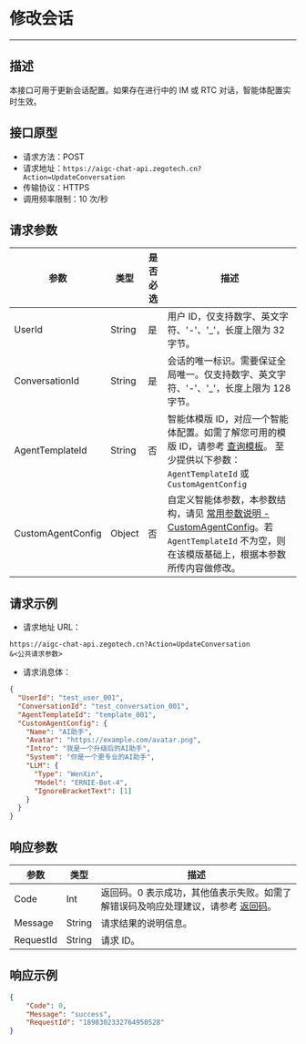 # 修改会话
---

##  描述

本接口可用于更新会话配置。如果存在进行中的 IM 或 RTC 对话，智能体配置实时生效。

## 接口原型

- 请求方法：POST
- 请求地址：`https://aigc-chat-api.zegotech.cn?Action=UpdateConversation`
- 传输协议：HTTPS
- 调用频率限制：10 次/秒
## 请求参数

| 参数               | 类型   | 是否必选 | 描述                                                                                                                                   |
|------------------|------|------|--------------------------------------------------------------------------------------------------------------------------------------|
| UserId           | String | 是    | 用户 ID，仅支持数字、英文字符、'-'、'_'，长度上限为 32 字节。                                 |
| ConversationId   | String | 是    | 会话的唯一标识。需要保证全局唯一。仅支持数字、英文字符、'-'、'_'，长度上限为 128 字节。                      |
| AgentTemplateId  | String | 否    | 智能体模版 ID，对应一个智能体配置。如需了解您可用的模版 ID，请参考 [查询模板](./../Template/Describe%20Custom%20Agent%20Template.mdx)。 <Note tiIDstle="说明">至少提供以下参数：`AgentTemplateId` 或 `CustomAgentConfig`</Note>                                           |
| CustomAgentConfig| Object | 否    | 自定义智能体参数，本参数结构，请见 [常用参数说明 - CustomAgentConfig](./../Common%20Parameter%20Description.mdx#customagentconfig)。若 `AgentTemplateId` 不为空，则在该模版基础上，根据本参数所传内容做修改。                  |

## 请求示例

- 请求地址 URL：

```https
https://aigc-chat-api.zegotech.cn?Action=UpdateConversation
&<公共请求参数>
```

- 请求消息体：

```json
{
  "UserId": "test_user_001",
  "ConversationId": "test_conversation_001",
  "AgentTemplateId": "template_001",
  "CustomAgentConfig": {
    "Name": "AI助手",
    "Avatar": "https://example.com/avatar.png",
    "Intro": "我是一个升级后的AI助手",
    "System": "你是一个更专业的AI助手",
    "LLM": {
      "Type": "WenXin",
      "Model": "ERNIE-Bot-4",
      "IgnoreBracketText": [1]
    }
  }
}
```

## 响应参数

| 参数 | 类型 | 描述 |
|------|------|------|
| Code | Int | 返回码。0 表示成功，其他值表示失败。如需了解错误码及响应处理建议，请参考 [返回码](./../Return%20codes.mdx)。 |
| Message | String | 请求结果的说明信息。 |
| RequestId | String | 请求 ID。 |
## 响应示例

```json
{
    "Code": 0,
    "Message": "success",
    "RequestId": "1898302332764950528"
}
```
